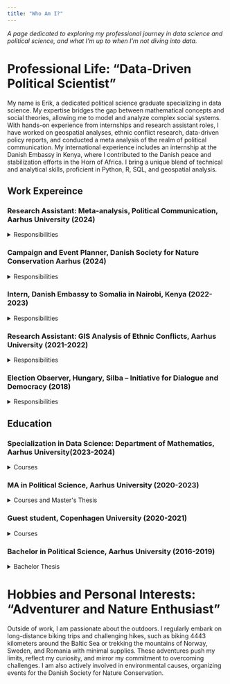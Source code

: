 ```yaml
---
title: "Who Am I?"
---
```

*A page dedicated to exploring my professional journey in data science and political science, and what I’m up to when I’m not diving into data.*

# Professional Life: "Data-Driven Political Scientist"
My name is Erik, a dedicated political science graduate specializing in data science. My expertise bridges the gap between mathematical concepts and social theories, allowing me to model and analyze complex social systems. With hands-on experience from internships and research assistant roles, I have worked on geospatial analyses, ethnic conflict research, data-driven policy reports, and conducted a meta analysis of the realm of political communication. My international experience includes an internship at the Danish Embassy in Kenya, where I contributed to the Danish peace and stabilization efforts in the Horn of Africa. I bring a unique blend of technical and analytical skills, proficient in Python, R, SQL, and geospatial analysis.

## Work Expereince
### Research Assistant: Meta-analysis, Political Communication, Aarhus University (2024)
```{=html}
<details>
<summary>Responsibilities</summary>
```
- Contributed to the development of a meta-analysis on the effect of media's use of personal stories on political attribution of responsibility.
- Developed skills in conducting systematic meta-analyses and using new methods to reduce bias in research results.

</details>

### Campaign and Event Planner, Danish Society for Nature Conservation Aarhus (2024)
```{=html}
<details>
<summary>Responsibilities</summary>
```
- Organized a political campaign for the 2024 European Parliament elections.
- Led environmental excursions to locations like Lille Vildmose and Mols Bjerge.

</details>

### Intern, Danish Embassy to Somalia in Nairobi, Kenya (2022-2023)
```{=html}
<details>
<summary>Responsibilities</summary>
```
- Assisted in the development of the Danish peace and stabilization program for the Horn of Africa 2022-2026.
- Analyzed and wrote a data-driven report on the 2022 offensive against the terrorist organization al-Shabaab.
- Gained experience managing large development programs and working with peace and conflict in practice.

</details>

### Research Assistant: GIS Analysis of Ethnic Conflicts, Aarhus University (2021-2022)
```{=html}
<details>
<summary>Responsibilities</summary>
```
- Built a dataset to explore how clashes of norms between ethnic groups influence conflicts.
- Gained experience working independently and performing tasks related to the preparation of scientific articles.

</details>

### Election Observer, Hungary, Silba – Initiative for Dialogue and Democracy (2018)
```{=html}
<details>
<summary>Responsibilities</summary>
```
- Monitored whether Hungarian polling stations adhered to OSCE guidelines for democratic elections.

</details>

## Education 
### Specialization in Data Science: Department of Mathematics, Aarhus University(2023-2024)
```{=html}
<details>
<summary>Courses</summary>
```
- [Mathematical Statistics](https://kursuskatalog.au.dk/da/course/123959/Matematisk-Statistik): *Statistical Modeling, Maximum Likelihood Estimation, Bootstrap & Permutation Tests, Regression Analysis, General Linear Model, Data Simulation in R, Goodness of Fit Tests, Parametric Methods, Hypothesis Testing*
- [Numerical Algebra](https://kursuskatalog.au.dk/da/course/123848/Numerisk-lineaer-algebra): *Vectors and Matrices, Singular Value Decomposition, Linear Transformations, Eigenvalues and Eigenvectors, Python for Matrix Computations.*
- [Introduction to programming with a scientific application](https://kursuskatalog.au.dk/da/course/123832/Introduktion-til-programmering-med-videnskabelige-anvendelser): *Basic Python Programming Concepts, Object-Oriented Programming, Algorithmic Techniques, Program Development, Scientific Applications.*
- [Introduction to Mathematics and Optimization](https://kursuskatalog.au.dk/da/course/126689/Introduktion-til-sandsynlighedsteori-og-statistik): *Mathematical Optimization, Convex Functions, Linear Systems, Differential Calculus, Karush-Kuhn-Tucker Conditions.* 
- [Introduction to probability and statistics](https://kursuskatalog.au.dk/da/course/126689/Introduktion-til-sandsynlighedsteori-og-statistik): *Stochastic Variables, Probability Distributions, Hypothesis Testing, Markov Chains, R Programming for Statistical Analysis.*

</details>

### MA in Political Science, Aarhus University (2020-2023)
```{=html}
<details>
<summary>Courses and Master's Thesis</summary>
```
- **Master's Thesis**: Do It Yourself Community Security: A comparative study of vigilante group activity across the African continent
- [Causes of Intra-state Peace and Conflict](https://kursuskatalog.au.dk/da/course/125956/235E24-Causes-of-Intra-state-Peace-and-Conflict): *Intra-State Conflict, Peace and Conflict Theories, Conflict Measurement, Civil War Causes, Quantitative Conflict Analysis.*
- Espionage and international politics: *The Intelligence Cycle and Analysis, the Intelligence community, Chinese Espionage agencies (MSS & MPS), Chinese Strategic Culture*
- Political Data Science: Digital Skills & Applied Statistical Analysis: *Data Science in Public Administration, Automated Data Collection, Statistical Modeling, Big Data Ethics, Visualization in R*

</details>

### Guest student, Copenhagen University (2020-2021)
```{=html}
<details>
<summary>Courses</summary>
```
- [Summer school: Introduction to Social Data Science, Copenhagen Center for Social Data Science (SODAS)](https://kurser.ku.dk/course/a%C3%98kk08216u/2021-2022): *Social Data Science, Web Scraping and APIs, Data Manipulation and Visualization, Machine Learning Algorithms, Ethical Data Practices*
- [Introduction to Data Science, Department of Computer Science](https://kurser.ku.dk/course/ndak16003u/2021-2022): *Machine Learning Algorithms, Classification and Regression Methods, Bayesian Statistics, Data Clustering and PCA, Probabilistic Data Modelling*
- [From paper to practice the implementation challenges in the European Union environmental policy](https://kurser.ku.dk/course/astk18361u/2020-2021): *The Birds Directive, EU Environmental Policy, Policy Implementation Challenges, European Green Deal, Environmental Governance, Climate Leadership in the EU*
- [Economic Sociology](https://kurser.ku.dk/course/a%C3%98kb08030u/2021-2022): *Economic Sociology, Sociological Theories of Economic Behavior, Classical Economic Sociology (Weber, Marx, Durkheim, Simmel), Contemporary Economic Sociology (Bourdieu, Giddens, Habermas), Social Embeddedness and Economic Exchange*

</details>

### Bachelor in Political Science, Aarhus University (2016-2019)
```{=html}
<details>
<summary>Bachelor Thesis</summary>
```
- **Bachelor Thesis**: THE SOCIAL IN DEMONSTRATING: THE EFFECT OF SOCIAL CAPITAL ON PROTESTS

</details>

# Hobbies and Personal Interests: "Adventurer and Nature Enthusiast"
Outside of work, I am passionate about the outdoors. I regularly embark on long-distance biking trips and challenging hikes, such as biking 4443 kilometers around the Baltic Sea or trekking the mountains of Norway, Sweden, and Romania with minimal supplies. These adventures push my limits, reflect my curiosity, and mirror my commitment to overcoming challenges. I am also actively involved in environmental causes, organizing events for the Danish Society for Nature Conservation.

